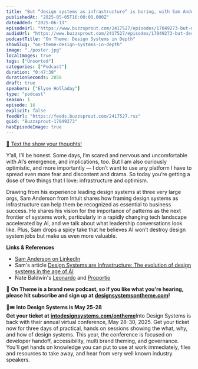 ```yaml
---
title: "But “design systems as infrastructure“ is boring, with Sam Anderson — #16"
publishedAt: "2025-05-05T16:00:00.000Z"
dateAdded: "2025-06-13"
episodeUrl: "https://www.buzzsprout.com/2417527/episodes/17049273-but-design-systems-as-infrastructure-is-boring-with-sam-anderson-16.mp3"
audioUrl: "https://www.buzzsprout.com/2417527/episodes/17049273-but-design-systems-as-infrastructure-is-boring-with-sam-anderson-16.mp3"
podcastTitle: "On Theme: Design Systems in Depth"
showSlug: "on-theme-design-systems-in-depth"
image: "./poster.jpg"
localImages: true
tags: ["Unsorted"]
categories: ["Podcast"]
duration: "0:47:38"
durationSeconds: 2858
draft: true
speakers: ["Elyse Holladay"]
type: "podcast"
season: 1
episode: 16
explicit: false
feedUrl: "https://feeds.buzzsprout.com/2417527.rss"
guid: "Buzzsprout-17049273"
hasEpisodeImage: true
---
```

[📲 Text the show your thoughts!](https://www.buzzsprout.com/twilio/text_messages/2417527/open_sms)

Y’all, I’ll be honest. Some days, I’m scared and nervous and uncomfortable with AI’s emergence, and implications, too. But I am also curiously optimistic, and more importantly — I don’t want to use any platform I have to spread even more fear and discontent and drama. So today you’re getting a dose of two things that I love: infrastructure and optimism.

Drawing from his experience leading design systems at three very large orgs, Sam Anderson from Intuit shares how framing design systems as infrastructure can help them be recognized as essential to business success. He shares his vision for the importance of patterns as the next frontier of systems work, particularly in a rapidly changing tech landscape accelerated by AI, and we talk about what leadership conversations look like. Plus, Sam drops a spicy take that he believes AI won’t destroy design system jobs but make us even more valuable.

**Links & References**

-   [Sam Anderson on LinkedIn](https://www.linkedin.com/in/sam-design?utm_source=share&utm_campaign=share_via&utm_content=profile&utm_medium=ios_app)
-   Sam's article [Design Systems are Infrastructure: The evolution of design systems in the age of AI](https://www.linkedin.com/pulse/design-systems-infrastructure-evolution-age-ai-sam-anderson-w29bc/)
-   Nate Baldwin's [Leonardo](https://medium.com/@NateBaldwin/leonardo-an-open-source-contrast-based-color-generator-92d61b6521d2) and [Proportio](https://medium.com/design-bootcamp/proportional-design-systems-with-proportio-app-2dd1d27f7206)

💖 **On Theme is a brand new podcast, so if you like what you're hearing, please hit subscribe and sign up at** [**designsystemsontheme.com**](http://designsystemsontheme.com/)**!**

🎨🎟️ **Into Design Systems is May 25-28  
Get your ticket at** [**intodesignsystems.com/ontheme**](http://intodesignsystems.com/ontheme)Into Design Systems is back with their annual virtual conference, May 28-30, 2025. Get your ticket now for three days of practical, hands on sessions showing the what, why, and how of design systems. This year, the conference is focused on developer handoff, accessibility, multi brand theming, and governance. You'll get hands on knowledge you can put to use at work immediately, files and resources to take away, and hear from very well known industry speakers.
